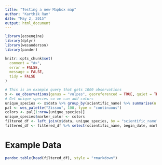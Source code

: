 ```yaml
---
title: "Testing a new Mapbox map"
author: "Karthik Ram"
date: "May 2, 2015"
output: html_document
---
```


```r
library(ecoengine)
library(dplyr)
library(wesanderson)
library(pander)
```

```r
knitr::opts_chunk$set(
  comment = "#>",
  error = FALSE,
  message = FALSE,
  tidy = FALSE
)
```

```r
# This is an example query that gets 1000 observations
x <- ee_observations(genus = "vulpes", georeferenced = TRUE, quiet = TRUE, progress = FALSE)
# Get unique species so we can add colors
unique_species <- x$data %>% group_by(scientific_name) %>% summarise(n = n()) %>% arrange(desc(n))
pal <- wes_palette("Zissou", 100, type = "continuous")
colors <- pal[1:nrow(unique_species)]
unique_species$marker_color <- colors
filtered_df <- left_join(x$data, unique_species, by = "scientific_name")
filtered_df <- filtered_df %>% select(scientific_name, begin_date, marker_color, latitude, longitude)
```

# Example Data

```r
pandoc.table(head(filtered_df), style = "rmarkdown")
```

